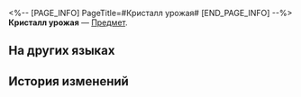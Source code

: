 <%-- [PAGE_INFO]
PageTitle=#Кристалл урожая#
[END_PAGE_INFO] --%>
{{Предмет Инфобокс
|id          = 260035
|Изображение = Предмет Кристалл урожая.png
|Тип         = 
|Инвентарь   = 
|Редкость    = 2
|Эффект      = 
|Описание    = Особый ингредиент для повышения уровня блюд.
|Источник1   = [[Большой урожай]]
}}
{{Описание|Таинственный кристалл, извлечённый из урожая, обладает магической силой делать блюда вкусными. Он редкий, а потому очень ценный. Считается даром лабиринта.}}
'''Кристалл урожая''' — [[Предмет]].

==На других языках==
{{На других языках
|en   = Harvest Crystal
|zhs  = 丰收结晶
|zht  = 豐收結晶
|ja   = 実りの結晶
|ko   = 풍작의 결정
|es   = Cristal de la cosecha
|fr   = Cristal de récolte
|ru   = Кристалл урожая
|th   = ผลึกเก็บเกี่ยว
|vi   = Kết Tinh Bội Thu
|de   = Erntekristall
|id   = Kristal Panen
|pt   = Cristal da Colheita
}}

==История изменений==
{{История изменений|3.5}}